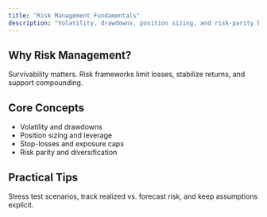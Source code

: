 ```yaml
---
title: "Risk Management Fundamentals"
description: "Volatility, drawdowns, position sizing, and risk-parity basics."
---
```


## Why Risk Management?

Survivability matters. Risk frameworks limit losses, stabilize returns, and support compounding.

## Core Concepts

- Volatility and drawdowns
- Position sizing and leverage
- Stop-losses and exposure caps
- Risk parity and diversification

## Practical Tips

Stress test scenarios, track realized vs. forecast risk, and keep assumptions explicit.


